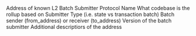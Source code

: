 <ParamField path="address">
Address of known L2 Batch Submitter
</ParamField>
<ParamField path="protocol_name">
Protocol Name
</ParamField>
<ParamField path="codebase">
What codebase is the rollup based on
</ParamField>
<ParamField path="submitter_type">
Submitter Type (i.e. state vs transaction batch)
</ParamField>
<ParamField path="role_type">
Batch sender (from_address) or receiver (to_address)
</ParamField>
<ParamField path="version">
Version of the batch submitter
</ParamField>
<ParamField path="description">
Additional descriptiors of the address
</ParamField>
